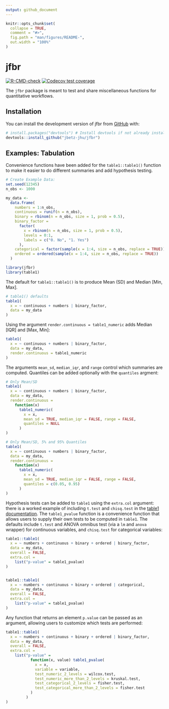 ```yaml
---
output: github_document
---
```


<!-- README.md is generated from README.Rmd. Please edit that file -->

```r
knitr::opts_chunk$set(
  collapse = TRUE,
  comment = "#>",
  fig.path = "man/figures/README-",
  out.width = "100%"
)
```

# jfbr

<!-- badges: start -->
[![R-CMD-check](https://github.com/jbetz-jhu/impart/actions/workflows/R-CMD-check.yaml/badge.svg)](https://github.com/jbetz-jhu/impart/actions/workflows/R-CMD-check.yaml)
[![Codecov test coverage](https://codecov.io/gh/jbetz-jhu/jfbr/graph/badge.svg)](https://app.codecov.io/gh/jbetz-jhu/jfbr)
<!-- badges: end -->

The `jfbr` package is meant to test and share miscellaneous functions for quantitative workflows.

## Installation

You can install the development version of jfbr from [GitHub](https://github.com/) with:

```r
# install.packages("devtools") # Install devtools if not already installed
devtools::install_github("jbetz-jhu/jfbr")
```


## Examples: Tabulation

Convenience functions have been added for the `table1::table1()` function to make it easier to do different summaries and add hypothesis testing.

```r
# Create Example Data:
set.seed(12345)
n_obs <- 1000

my_data <-
  data.frame(
    numbers = 1:n_obs,
    continuous = runif(n = n_obs),
    binary = rbinom(n = n_obs, size = 1, prob = 0.5),
    binary_factor =
      factor(
        x = rbinom(n = n_obs, size = 1, prob = 0.5),
        levels = 0:1,
        labels = c("0. No", "1. Yes")
      ),
    categorical = factor(sample(x = 1:4, size = n_obs, replace = TRUE)),
    ordered = ordered(sample(x = 1:4, size = n_obs, replace = TRUE))
  )
```


```r
library(jfbr)
library(table1)
```

The default for `table1::table1()` is to produce Mean (SD) and Median [Min, Max].

```r
# table1() defaults
table1(
  x = ~ continuous + numbers | binary_factor,
  data = my_data
)
```

Using the argument `render.continuous = table1_numeric` adds Median [IQR] and [Max, Min]:

```r
table1(
  x = ~ continuous + numbers | binary_factor,
  data = my_data,
  render.continuous = table1_numeric
)
```

The arguments `mean_sd`, `median_iqr`, and `range` control which summaries are computed. Quantiles can be added optionally with the `quantiles` argment:

```r
# Only Mean/SD
table1(
  x = ~ continuous + numbers | binary_factor,
  data = my_data,
  render.continuous = 
    function(x)
      table1_numeric(
        x = x,
        mean_sd = TRUE, median_iqr = FALSE, range = FALSE,
        quantiles = NULL
      )
)

# Only Mean/SD, 5% and 95% Quantiles
table1(
  x = ~ continuous + numbers | binary_factor,
  data = my_data,
  render.continuous = 
    function(x)
      table1_numeric(
        x = x,
        mean_sd = TRUE, median_iqr = FALSE, range = FALSE,
        quantiles = c(0.05, 0.95)
      )
)
```


Hypothesis tests can be added to `table1` using the `extra.col` argument: there is a worked example of including `t.test` and `chisq.test` in the [table1 documentation](https://cran.r-project.org/web/packages/table1/vignettes/table1-examples.html#example-a-column-of-p-values). The `table1_pvalue` function is a convenience function that allows users to supply their own tests to be computed in `table1`. The defaults include `t.test` and ANOVA omnibus test (via a `lm` and `anova` wrapper) for continuous variables, and `chisq.test` for categorical variables:

```r
table1::table1(
  x = ~ numbers + continuous + binary + ordered | binary_factor,
  data = my_data,
  overall = FALSE,
  extra.col =
    list("p-value" = table1_pvalue)
)


table1::table1(
  x = ~ numbers + continuous + binary + ordered | categorical,
  data = my_data,
  overall = FALSE,
  extra.col =
    list("p-value" = table1_pvalue)
)
```

Any function that returns an element `p.value` can be passed as an argument, allowing users to customize which tests are performed:

```r
table1::table1(
  x = ~ numbers + continuous + binary + ordered | binary_factor,
  data = my_data,
  overall = FALSE,
  extra.col =
    list("p-value" =
           function(x, value) table1_pvalue(
             x = x,
             variable = variable,
             test_numeric_2_levels = wilcox.test,
             test_numeric_more_than_2_levels = kruskal.test,
             test_categorical_2_levels = fisher.test,
             test_categorical_more_than_2_levels = fisher.test
           )
         )
)
```
